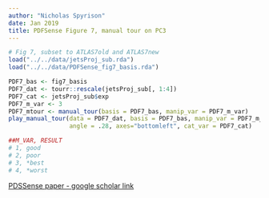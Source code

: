 ```yaml
---
author: "Nicholas Spyrison"
date: Jan 2019
title: PDFSense Figure 7, manual tour on PC3
---
```


```r
# Fig 7, subset to ATLAS7old and ATLAS7new
load("../../data/jetsProj_sub.rda")
load("../../data/PDFSense_fig7_basis.rda")

PDF7_bas <- fig7_basis
PDF7_dat <- tourr::rescale(jetsProj_sub[, 1:4])
PDF7_cat <- jetsProj_sub$exp
PDF7_m_var <- 3
PDF7_mtour <- manual_tour(basis = PDF7_bas, manip_var = PDF7_m_var)
play_manual_tour(data = PDF7_dat, basis = PDF7_bas, manip_var = PDF7_m_var, 
                 angle = .28, axes="bottomleft", cat_var = PDF7_cat)

##M_VAR, RESULT
# 1, good
# 2, poor
# 3, *best
# 4, *worst
```



[PDSSense paper - google scholar link](https://scholar.google.com/scholar?cluster=9110690189452049647&hl=en&as_sdt=0,5)

